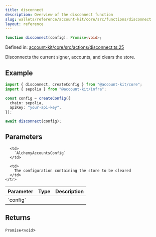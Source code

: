```yaml
---
title: disconnect
description: Overview of the disconnect function
slug: wallets/reference/account-kit/core/src/functions/disconnect
layout: reference
---
```


```ts
function disconnect(config): Promise<void>;
```

Defined in: [account-kit/core/src/actions/disconnect.ts:25](https://github.com/alchemyplatform/aa-sdk/blob/08da565ff1e1b5bcae4581d79993c4ed9e522c16/account-kit/core/src/actions/disconnect.ts#L25)

Disconnects the current signer, accounts, and clears the store.

## Example

```ts
import { disconnect, createConfig } from "@account-kit/core";
import { sepolia } from "@account-kit/infra";

const config = createConfig({
  chain: sepolia,
  apiKey: "your-api-key",
});

await disconnect(config);
```

## Parameters

<table>
  <thead>
    <tr>
      <th align="left">Parameter</th>
      <th align="left">Type</th>
      <th align="left">Description</th>
    </tr>
  </thead>

  <tbody>
    <tr>
      <td>
        `config`
      </td>

      <td>
        `AlchemyAccountsConfig`
      </td>

      <td>
        The configuration containing the store to be cleared
      </td>
    </tr>

  </tbody>
</table>

## Returns

`Promise`\<`void`>
